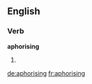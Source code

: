 ==English==

===Verb===
'''aphorising'''

# {{present participle of|[[aphorise]]}}

[[de:aphorising]]
[[fr:aphorising]]